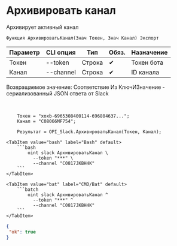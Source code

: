 ﻿---
sidebar_position: 4
---


# Архивировать канал
 Архивирует активный канал



`Функция АрхивироватьКанал(Знач Токен, Знач Канал) Экспорт`

  | Параметр | CLI опция | Тип | Обяз. | Назначение |
  |-|-|-|-|-|
  | Токен | --token | Строка | &#x2714; | Токен бота |
  | Канал | --channel | Строка | &#x2714; | ID канала |

  
  Возвращаемое значение:   Соответствие Из КлючИЗначение - сериализованный JSON ответа от Slack

<br/>




```bsl title="Пример использования для 1С:Предприятие/OneScript"
    Токен = "xoxb-6965308400114-696804637...";
    Канал = "C08066MF754";

    Результат = OPI_Slack.АрхивироватьКанал(Токен, Канал);
```
    

 <Tabs>
  
    <TabItem value="bash" label="Bash" default>
        ```bash
            oint slack АрхивироватьКанал \
              --token "***" \
              --channel "C0817JKBH4K"
        ```
    </TabItem>
  
    <TabItem value="bat" label="CMD/Bat" default>
        ```batch
            oint slack АрхивироватьКанал ^
              --token "***" ^
              --channel "C0817JKBH4K"
        ```
    </TabItem>
</Tabs>


```json title="Результат"
{
 "ok": true
}
```

